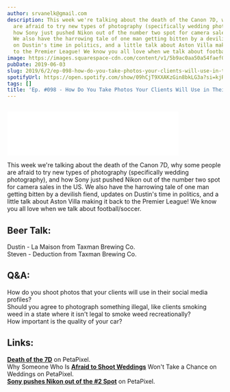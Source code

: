 ```yaml
---
author: srvanelk@gmail.com
description: This week we're talking about the death of the Canon 7D, why some people
  are afraid to try new types of photography (specifically wedding photography), and
  how Sony just pushed Nikon out of the number two spot for camera sales in the US.
  We also have the harrowing tale of one man getting bitten by a devilish fiend, updates
  on Dustin's time in politics, and a little talk about Aston Villa making it back
  to the Premier League! We know you all love when we talk about football/soccer.
image: https://images.squarespace-cdn.com/content/v1/5b9ac0aa50a54faef024c950/1559524330004-5V9NGAVRLSYO4RHLUOCS/lake+day-1.jpg?format=original
pubDate: 2019-06-03
slug: 2019/6/2/ep-098-how-do-you-take-photos-your-clients-will-use-in-their-profiles
spotifyUrl: https://open.spotify.com/show/09hCjT9XXAKzGin8bkLG3a?si=kjRZvQ1JTb6Ov3HVzSSlWA
tags: []
title: 'Ep. #098 - How Do You Take Photos Your Clients Will Use in Their Profiles?'
---
```


<figure>
  <img src="https://images.squarespace-cdn.com/content/v1/5b9ac0aa50a54faef024c950/1559524330004-5V9NGAVRLSYO4RHLUOCS/lake+day-1.jpg?format=original" alt="" />
</figure>
<iframe class="embedly-embed" src="//cdn.embedly.com/widgets/media.html?src=https%3A%2F%2Fanchor.fm%2Fweddingphotohangover%2Fembed%2Fepisodes%2FEp--098---How-Do-You-Take-Photos-Your-Clients-Will-Use-in-Their-Profiles-e47kb3&url=https%3A%2F%2Fanchor.fm%2Fweddingphotohangover%2Fepisodes%2FEp--098---How-Do-You-Take-Photos-Your-Clients-Will-Use-in-Their-Profiles-e47kb3&image=https%3A%2F%2Fs3-us-west-2.amazonaws.com%2Fanchor-generated-image-bank%2Fproduction%2Fpodcast_uploaded_episode400%2F805714%2F805714-1559523440575-7408161eeabb2.jpg&key=61d05c9d54e8455ea7a9677c366be814&type=text%2Fhtml&schema=anchor&wmode=opaque" width="400" height="102" scrolling="no" frameborder="0" allow="autoplay; fullscreen" allowfullscreen="true"></iframe>

This week we're talking about the death of the Canon 7D, why some people are afraid to try new types of photography (specifically wedding photography), and how Sony just pushed Nikon out of the number two spot for camera sales in the US. We also have the harrowing tale of one man getting bitten by a devilish fiend, updates on Dustin's time in politics, and a little talk about Aston Villa making it back to the Premier League! We know you all love when we talk about football/soccer.

## Beer Talk:  
Dustin - La Maison from Taxman Brewing Co.  
Steven - Deduction from Taxman Brewing Co.

## Q&A:  
How do you shoot photos that your clients will use in their social media profiles?  
Should you agree to photograph something illegal, like clients smoking weed in a state where it isn't legal to smoke weed recreationally?  
How important is the quality of your car?

## Links:  
[**Death of the 7D**](https://petapixel.com/2019/05/29/canons-7d-line-has-come-to-an-end-report/) on PetaPixel.  
Why Someone Who Is [**Afraid to Shoot Weddings**](https://petapixel.com/2019/05/28/why-ill-never-be-a-wedding-photographer/) Won't Take a Chance on Weddings on PetaPixel.  
[**Sony pushes Nikon out of the #2 Spot**](https://petapixel.com/2019/05/28/sony-overtakes-nikon-for-the-2-spot-behind-canon/https://petapixel.com/2019/05/28/sony-overtakes-nikon-for-the-2-spot-behind-canon/) on PetaPixel.